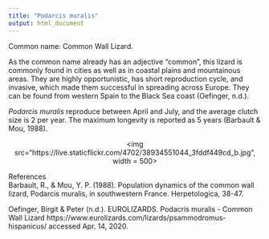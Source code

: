 ```yaml
---
title: "Podarcis muralis"
output: html_document
---
```


Common name: Common Wall Lizard.

As the common name already has an adjective "common", this lizard is commonly found in cities as well as in coastal plains and mountainous areas.
They are highly opportunistic, has short reproduction cycle, and invasive, which made them successful in spreading across Europe. They can be found from western Spain to the Black Sea coast (Oefinger, n.d.).

*Podarcis muralis* reproduce between April and July, and the average clutch size is 2 per year. The maximum longevity is reported as 5 years (Barbault & Mou, 1988).


<p align='center'>
<img src="https://live.staticflickr.com/4702/38934551044_3fddf449cd_b.jpg", width = 500>
</p>

References  
Barbault, R., & Mou, Y. P. (1988). Population dynamics of the common wall lizard, Podarcis muralis, in southwestern France. Herpetologica, 38-47.

Oefinger, Birgit & Peter (n.d.). EUROLIZARDS. Podacris muralis - Common Wall Lizard https://www.eurolizards.com/lizards/psammodromus-hispanicus/ accessed Apr. 14, 2020.

